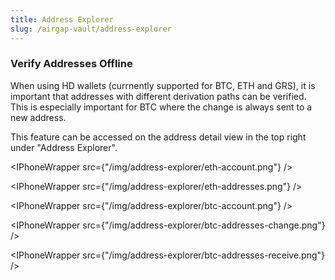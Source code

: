 ```yaml
---
title: Address Explorer
slug: /airgap-vault/address-explorer
---
```



### Verify Addresses Offline

When using HD wallets (currnently supported for BTC, ETH and GRS), it is important that addresses with different derivation paths can be verified. This is especially important for BTC where the change is always sent to a new address.

This feature can be accessed on the address detail view in the top right under "Address Explorer".

<IPhoneWrapper src={"/img/address-explorer/eth-account.png"} />

<IPhoneWrapper src={"/img/address-explorer/eth-addresses.png"} />

<IPhoneWrapper src={"/img/address-explorer/btc-account.png"} />

<IPhoneWrapper src={"/img/address-explorer/btc-addresses-change.png"} />

<IPhoneWrapper src={"/img/address-explorer/btc-addresses-receive.png"} />
